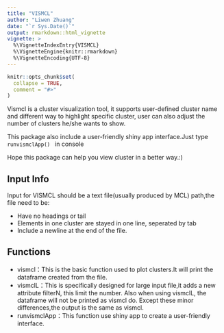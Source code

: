 ```yaml
---
title: "VISMCL"
author: "Liwen Zhuang"
date: "`r Sys.Date()`"
output: rmarkdown::html_vignette
vignette: >
  %\VignetteIndexEntry{VISMCL}
  %\VignetteEngine{knitr::rmarkdown}
  %\VignetteEncoding{UTF-8}
---
```


```r
knitr::opts_chunk$set(
  collapse = TRUE,
  comment = "#>"
)
```
Vismcl is a cluster visualization tool, it supports user-defined cluster name and different way to highlight specific cluster, user can also adjust the number of clusters he/she wants to show.

This package also include a user-friendly shiny app interface.Just type <code> runvismclApp() </code> in console

Hope this package can help you view cluster in a better way.:)


## Input Info
Input for VISMCL should be a text file(usually produced by MCL) path,the file need to be:

- Have no headings or tail
- Elements in one cluster are stayed in one line, seperated by tab
- Include a newline at the end of the file.


## Functions

- vismcl：This is the basic function used to plot clusters.It will print the dataframe created from the file.
- vismclL：This is specifically designed for large input file,it adds a new attribute filterN, this limit the number. Also when using vismclL, the dataframe will not be printed as vismcl do. Except these minor differences,the output is the same as vismcl.
- runvismclApp：This function use shiny app to create a user-friendly interface.
